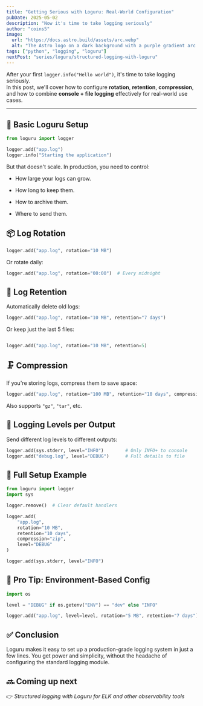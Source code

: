 ```yaml
---
title: "Getting Serious with Loguru: Real-World Configuration"
pubDate: 2025-05-02
description: "Now it's time to take logging seriously"
author: "coins5"
image:
  url: "https://docs.astro.build/assets/arc.webp"
  alt: "The Astro logo on a dark background with a purple gradient arc."
tags: ["python", "logging", "loguru"]
nextPost: "series/loguru/structured-logging-with-loguru"
---
```


After your first `logger.info("Hello world")`, it's time to take logging seriously.  
In this post, we'll cover how to configure **rotation**, **retention**, **compression**, and how to combine **console + file logging** effectively for real-world use cases.

---

## 🚀 Basic Loguru Setup

```python
from loguru import logger

logger.add("app.log")
logger.info("Starting the application")
```

But that doesn't scale. In production, you need to control:

- How large your logs can grow.

- How long to keep them.

- How to archive them.

- Where to send them.

## 📦 Log Rotation

```python
logger.add("app.log", rotation="10 MB")
```

Or rotate daily:

```python
logger.add("app.log", rotation="00:00")  # Every midnight
```

## 🧹 Log Retention

Automatically delete old logs:

```python
logger.add("app.log", rotation="10 MB", retention="7 days")

```

Or keep just the last 5 files:

```python

logger.add("app.log", rotation="10 MB", retention=5)
```

## 🗜️ Compression

If you're storing logs, compress them to save space:

```python
logger.add("app.log", rotation="100 MB", retention="10 days", compression="zip")

```

Also supports `"gz"`, `"tar"`, etc.

## 🎯 Logging Levels per Output

Send different log levels to different outputs:

```python
logger.add(sys.stderr, level="INFO")        # Only INFO+ to console
logger.add("debug.log", level="DEBUG")      # Full details to file
```

## 🧪 Full Setup Example

```python
from loguru import logger
import sys

logger.remove()  # Clear default handlers

logger.add(
    "app.log",
    rotation="10 MB",
    retention="10 days",
    compression="zip",
    level="DEBUG"
)

logger.add(sys.stderr, level="INFO")
```

## 🧠 Pro Tip: Environment-Based Config

```python
import os

level = "DEBUG" if os.getenv("ENV") == "dev" else "INFO"

logger.add("app.log", level=level, rotation="5 MB", retention="7 days")

```

## ✅ Conclusion

Loguru makes it easy to set up a production-grade logging system in just a few lines.
You get power and simplicity, without the headache of configuring the standard logging module.

## 🔜 Coming up next

👉 _Structured logging with Loguru for ELK and other observability tools_

